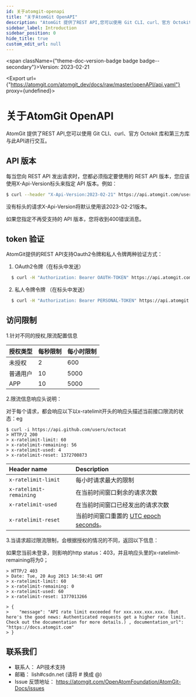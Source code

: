 ```yaml
---
id: 关于atomgit-openapi
title: "关于AtomGit OpenAPI"
description: "AtomGit 提供了REST API,您可以使用 Git CLI、curl、官方 Octokit 库和第三方库与此API进行交互。"
sidebar_label: Introduction
sidebar_position: 0
hide_title: true
custom_edit_url: null
---
```



<span className={"theme-doc-version-badge badge badge--secondary"}>Version: 2023-02-21</span>

<Export url={"https://atomgit.com/atomgit_dev/docs/raw/master/openAPI/api.yaml"} proxy={undefined}></Export>

# 关于AtomGit OpenAPI



AtomGit 提供了REST API,您可以使用 Git CLI、curl、官方 Octokit 库和第三方库与此API进行交互。

## API 版本

每当您向 REST API 发出请求时，您都必须指定要使用的 REST API 版本，您应该使用X-Api-Version标头来指定 API 版本。例如：

```bash
$ curl --header "X-Api-Version:2023-02-21" https://api.atomgit.com/user/info
```
没有标头的请求X-Api-Version将默认使用该2023-02-21版本。

如果您指定不再受支持的 API 版本，您将收到400错误消息。

## token 验证

AtomGit提供的REST API支持Oauth2令牌和私人令牌两种验证方式：

1. OAuth2令牌（在标头中发送）

```bash
  $ curl -H "Authorization: Bearer OAUTH-TOKEN" https://api.atomgit.com
```

2. 私人令牌令牌 （在标头中发送）

```bash
  $ curl -H "Authorization: Bearer PERSONAL-TOKEN" https://api.atomgit.com
```

## 访问限制

1.针对不同的授权,限流配置信息

| 授权类型 | 每秒限制 | 每小时限制 |
| -------- | -------- | ---------- |
| 未授权   | 2        | 600        |
| 普通用户 | 10       | 5000       |
| APP      | 10       | 5000       |

2.限流信息响应头说明：

对于每个请求，都会响应以下以x-ratelimit开头的响应头描述当前接口限流的状态：eg

```shell
$ curl -i https://api.github.com/users/octocat
> HTTP/2 200
> x-ratelimit-limit: 60
> x-ratelimit-remaining: 56
> x-ratelimit-used: 4
> x-ratelimit-reset: 1372700873
```

| Header name             | Description                                                  |
| :---------------------- | :----------------------------------------------------------- |
| `x-ratelimit-limit`     | 每小时请求最大的限制                                         |
| `x-ratelimit-remaining` | 在当前时间窗口剩余的请求次数                                 |
| `x-ratelimit-used`      | 在当前时间窗口已经发出的请求次数                             |
| `x-ratelimit-reset`     | 当前时间窗口重置的 [UTC epoch seconds](http://en.wikipedia.org/wiki/Unix_time)。 |

3.当请求超过限流限制，会根据授权的情况的不同，返回以下信息：

如果您当前未登录，则影响的http status：403，并且响应头里的x-ratelimit-remaining将为0；

```
> HTTP/2 403
> Date: Tue, 20 Aug 2013 14:50:41 GMT
> x-ratelimit-limit: 60
> x-ratelimit-remaining: 0
> x-ratelimit-used: 60
> x-ratelimit-reset: 1377013266

> {
>    "message": "API rate limit exceeded for xxx.xxx.xxx.xxx. (But here's the good news: Authenticated requests get a higher rate limit. Check out the documentation for more details.) , documentation_url": "https://docs.atomgit.com"
> }
```

## 联系我们
- 联系人： API技术支持
- 邮箱： lish#csdn.net (请将 # 换成 @)
- Issue 反馈地址： https://atomgit.com/OpenAtomFoundation/AtomGit-Docs/issues


